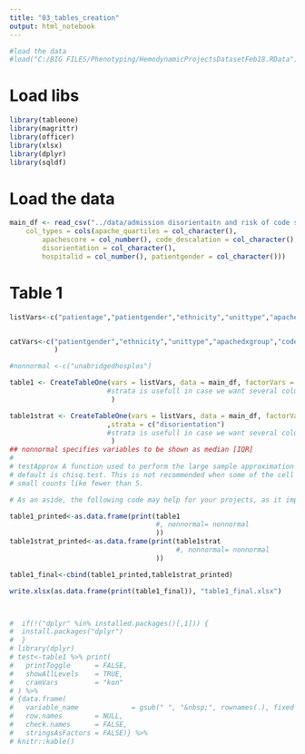 ---
title: "03_tables_creation"
output: html_notebook
---

```{r setup, include=FALSE}
#load the data
#load("C:/BIG FILES/Phenotyping/HemodynamicProjectsDatasetFeb18.RData")
```

# Load libs
```{r}
library(tableone)
library(magrittr)
library(officer)
library(xlsx)
library(dplyr)
library(sqldf)
```

# Load the data

```{r}
main_df <- read_csv("../data/admission disorientaitn and risk of code status change for miguel.csv", 
    col_types = cols(apache_quartiles = col_character(), 
        apachescore = col_number(), code_descalation = col_character(), 
        disorientation = col_character(), 
        hospitalid = col_number(), patientgender = col_character()))
```


# Table 1

```{r}

listVars<-c("patientage","patientgender","ethnicity","unittype","apachedxgroup","apachescore","code_descalation","time_to_event","disorientation",            "apache_quartiles")


catVars<-c("patientgender","ethnicity","unittype","apachedxgroup","code_descalation","disorientation","apache_quartiles"
           ) 

#nonnormal <-c("unabridgedhosplos")

table1 <- CreateTableOne(vars = listVars, data = main_df, factorVars = catVars ,testNormal=oneway.test 
                        #strata is usefull in case we want several columns to stratify by
                         )

table1strat <- CreateTableOne(vars = listVars, data = main_df, factorVars = catVars,testNormal=oneway.test 
                        ,strata = c("disorientation")
                        #strata is usefull in case we want several columns to stratify by
                         )
## nonnormal specifies variables to be shown as median [IQR]
# 
# testApprox A function used to perform the large sample approximation based tests. The
# default is chisq.test. This is not recommended when some of the cell have
# small counts like fewer than 5.

# As an aside, the following code may help for your projects, as it improves the presentation of the tables above.  You will still need to update the column and row names manually, but this should paste nicely into Word or LateX!

table1_printed<-as.data.frame(print(table1
                                    #, nonnormal= nonnormal
                                    ))
table1strat_printed<-as.data.frame(print(table1strat
                                         #, nonnormal= nonnormal
                                    ))

table1_final<-cbind(table1_printed,table1strat_printed)

write.xlsx(as.data.frame(print(table1_final)), "table1_final.xlsx")



#  if(!("dplyr" %in% installed.packages()[,1])) {
#  install.packages("dplyr")
#  }
# library(dplyr)
# test<-table1 %>% print(
#   printToggle      = FALSE,
#   showAllLevels    = TRUE,
#   cramVars         = "kon"
# ) %>% 
# {data.frame(
#   variable_name             = gsub(" ", "&nbsp;", rownames(.), fixed = TRUE), ., 
#   row.names        = NULL, 
#   check.names      = FALSE, 
#   stringsAsFactors = FALSE)} %>% 
# knitr::kable()



```

